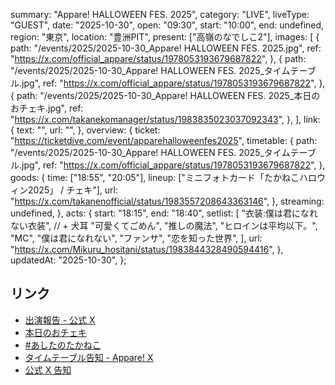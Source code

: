   summary: "Appare! HALLOWEEN FES. 2025",
  category: "LIVE",
  liveType: "GUEST",
  date: "2025-10-30",
  open: "09:30",
  start: "10:00",
  end: undefined,
  region: "東京",
  location: "豊洲PIT",
  present: ["高嶺のなでしこ2"],
  images: [
    {
      path: "/events/2025/2025-10-30_Appare! HALLOWEEN FES. 2025.jpg",
      ref: "https://x.com/official_appare/status/1978053193679687822",
    },
    {
      path: "/events/2025/2025-10-30_Appare! HALLOWEEN FES. 2025_タイムテーブル.jpg",
      ref: "https://x.com/official_appare/status/1978053193679687822",
    },
    {
      path: "/events/2025/2025-10-30_Appare! HALLOWEEN FES. 2025_本日のおチェキ.jpg",
      ref: "https://x.com/takanekomanager/status/1983835023037092343",
    },
  ],
  link: {
    text: "",
    url: "",
  },
  overview: {
    ticket: "https://ticketdive.com/event/apparehalloweenfes2025",
    timetable: {
      path: "/events/2025/2025-10-30_Appare! HALLOWEEN FES. 2025_タイムテーブル.jpg",
      ref: "https://x.com/official_appare/status/1978053193679687822",
    },
    goods: {
      time: ["18:55", "20:05"],
      lineup: ["ミニフォトカード「たかねこハロウィン2025」 / チェキ"],
      url: "https://x.com/takanenofficial/status/1983557208643363146",
    },
    streaming: undefined,
  },
  acts: {
    start: "18:15",
    end: "18:40",
    setlist: [
      "衣装:僕は君になれない衣装", // + 犬耳
      "可愛くてごめん",
      "推しの魔法",
      "ヒロインは平均以下。",
      "MC",
      "僕は君になれない",
      "ファンサ",
      "恋を知った世界",
    ],
    url: "https://x.com/Mikuru_hositani/status/1983844328490594416",
  },
  updatedAt: "2025-10-30",
};

## リンク

- [出演報告 - 公式 X](https://x.com/takanenofficial/status/1983864082567721382)
- [本日のおチェキ](https://x.com/takanekomanager/status/1983835023037092343)
- [#あしたのたかねこ](https://x.com/takanenofficial/status/1983557208643363146)
- [タイムテーブル告知 - Appare! X](https://x.com/official_appare/status/1978053193679687822)
- [公式 X 告知](https://x.com/takanenofficial/status/1972149270015857019)
